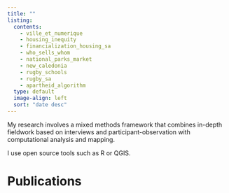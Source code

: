 ```yaml
---
title: ""
listing:
  contents: 
    - ville_et_numerique
    - housing_inequity
    - financialization_housing_sa
    - who_sells_whom
    - national_parks_market
    - new_caledonia
    - rugby_schools
    - rugby_sa
    - apartheid_algorithm
  type: default
  image-align: left
  sort: "date desc"
---
```


My research involves a mixed methods framework that combines in-depth fieldwork based on interviews and participant-observation with computational analysis and mapping.

I use open source tools such as R or QGIS.

# Publications